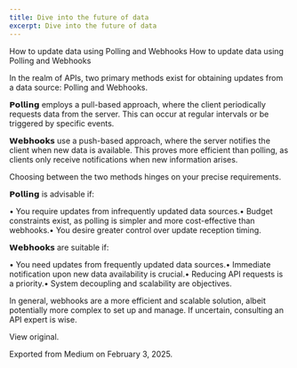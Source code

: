 ```yaml
---
title: Dive into the future of data
excerpt: Dive into the future of data
---
```


How to update data using Polling and Webhooks
How to update data using Polling and Webhooks


In the realm of APIs, two primary methods exist for obtaining updates from a data source: Polling and Webhooks.





𝗣𝗼𝗹𝗹𝗶𝗻𝗴 employs a pull-based approach, where the client periodically requests data from the server. This can occur at regular intervals or be triggered by specific events.


𝗪𝗲𝗯𝗵𝗼𝗼𝗸𝘀 use a push-based approach, where the server notifies the client when new data is available. This proves more efficient than polling, as clients only receive notifications when new information arises.


Choosing between the two methods hinges on your precise requirements.


𝗣𝗼𝗹𝗹𝗶𝗻𝗴 is advisable if:


• You require updates from infrequently updated data sources.• Budget constraints exist, as polling is simpler and more cost-effective than webhooks.• You desire greater control over update reception timing.


𝗪𝗲𝗯𝗵𝗼𝗼𝗸𝘀 are suitable if:


• You need updates from frequently updated data sources.• Immediate notification upon new data availability is crucial.• Reducing API requests is a priority.• System decoupling and scalability are objectives.


In general, webhooks are a more efficient and scalable solution, albeit potentially more complex to set up and manage. If uncertain, consulting an API expert is wise.





View original.


Exported from Medium on February 3, 2025.

